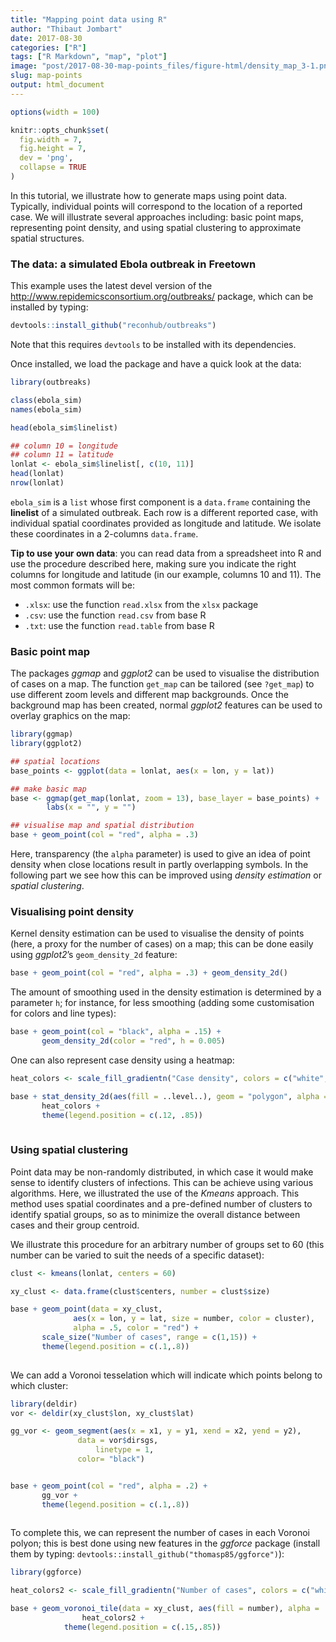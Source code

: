 ```yaml
---
title: "Mapping point data using R"
author: "Thibaut Jombart"
date: 2017-08-30
categories: ["R"]
tags: ["R Markdown", "map", "plot"]
image: "post/2017-08-30-map-points_files/figure-html/density_map_3-1.png"
slug: map-points
output: html_document
---
```




```r
options(width = 100)

knitr::opts_chunk$set(
  fig.width = 7, 
  fig.height = 7,
  dev = 'png',
  collapse = TRUE
)
```


In this tutorial, we illustrate how to generate maps using point
data. Typically, individual points will correspond to the location of a reported
case. We will illustrate several approaches including: basic point maps,
representing point density, and using spatial clustering to approximate spatial
structures.





### The data: a simulated Ebola outbreak in Freetown

This example uses the latest devel version of the
[http://www.repidemicsconsortium.org/outbreaks/](*outbreaks*) package, which can
be installed by typing:

```r

devtools::install_github("reconhub/outbreaks")

```

Note that this requires `devtools` to be installed with its dependencies.


Once installed, we load the package and have a quick look at the data:


```r

library(outbreaks)

class(ebola_sim)
names(ebola_sim)

head(ebola_sim$linelist)

## column 10 = longitude
## column 11 = latitude
lonlat <- ebola_sim$linelist[, c(10, 11)]
head(lonlat)
nrow(lonlat)

```

`ebola_sim` is a `list` whose first component is a `data.frame` containing the
**linelist** of a simulated outbreak. Each row is a different reported case,
with individual spatial coordinates provided as longitude and latitude. We
isolate these coordinates in a 2-columns `data.frame`.

**Tip to use your own data**: you can read data from a spreadsheet into R and
use the procedure described here, making sure you indicate the right columns for
longitude and latitude (in our example, columns 10 and 11). The most common
formats will be:

- `.xlsx`: use the function `read.xlsx` from the `xlsx` package
- `.csv`: use the function `read.csv` from base R
- `.txt`: use the function `read.table` from base R



### Basic point map

The packages *ggmap* and *ggplot2* can be used to visualise the distribution of
cases on a map. The function `get_map` can be tailored (see `?get_map`) to use
different zoom levels and different map backgrounds. Once the background map has
been created, normal *ggplot2* features can be used to overlay graphics on the
map:

```r

library(ggmap)
library(ggplot2)

## spatial locations
base_points <- ggplot(data = lonlat, aes(x = lon, y = lat))

## make basic map
base <- ggmap(get_map(lonlat, zoom = 13), base_layer = base_points) +
        labs(x = "", y = "")

## visualise map and spatial distribution
base + geom_point(col = "red", alpha = .3)

```

Here, transparency (the `alpha` parameter) is used to give an idea of point
density when close locations result in partly overlapping symbols. In the following part we see how this can be improved using *density estimation* or *spatial clustering*.




### Visualising point density

Kernel density estimation can be used to visualise the density of points (here,
a proxy for the number of cases) on a map; this can be done easily using
*ggplot2*'s `geom_density_2d` feature:

```r

base + geom_point(col = "red", alpha = .3) + geom_density_2d()

```

The amount of smoothing used in the density estimation is determined by a
parameter `h`; for instance, for less smoothing (adding some customisation for
colors and line types):

```r

base + geom_point(col = "black", alpha = .15) +
       geom_density_2d(color = "red", h = 0.005)


```



One can also represent case density using a heatmap:

```r

heat_colors <- scale_fill_gradientn("Case density", colors = c("white", "gold", "red", "darkred"))

base + stat_density_2d(aes(fill = ..level..), geom = "polygon", alpha = .3) +
       heat_colors +
       theme(legend.position = c(.12, .85))
       
```




### Using spatial clustering

Point data may be non-randomly distributed, in which case it would make sense to
identify clusters of infections. This can be achieve using various
algorithms. Here, we illustrated the use of the *Kmeans* approach. This method
uses spatial coordinates and a pre-defined number of clusters to identify
spatial groups, so as to minimize the overall distance between cases and their
group centroid.

We illustrate this procedure for an arbitrary number of groups set to 60 (this
number can be varied to suit the needs of a specific dataset):

```r

clust <- kmeans(lonlat, centers = 60)

xy_clust <- data.frame(clust$centers, number = clust$size)

base + geom_point(data = xy_clust,
       		  aes(x = lon, y = lat, size = number, color = cluster),
       		  alpha = .5, color = "red") +
       scale_size("Number of cases", range = c(1,15)) +
       theme(legend.position = c(.1,.8))
       
```

We can add a Voronoi tesselation which will indicate which points belong to
which cluster:

```r

library(deldir)
vor <- deldir(xy_clust$lon, xy_clust$lat)

gg_vor <- geom_segment(aes(x = x1, y = y1, xend = x2, yend = y2),
		       data = vor$dirsgs,
    		       linetype = 1,
		       color= "black")


base + geom_point(col = "red", alpha = .2) +
       gg_vor +	      
       theme(legend.position = c(.1,.8))
       
```

To complete this, we can represent the number of cases in each Voronoi polyon;
this is best done using new features in the *ggforce* package (install them by
typing: `devtools::install_github("thomasp85/ggforce")`):

```r

library(ggforce)

heat_colors2 <- scale_fill_gradientn("Number of cases", colors = c("white", "gold", "red", "darkred"))

base + geom_voronoi_tile(data = xy_clust, aes(fill = number), alpha = .5) +
  	            heat_colors2 +
		    theme(legend.position = c(.15,.85))

```
